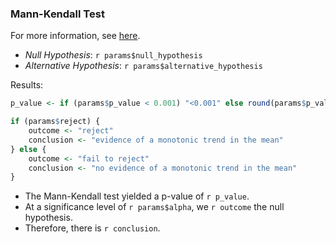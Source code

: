 ### Mann-Kendall Test

For more information, see [here](https://rileywheadon.github.io/ffa-framework/articles/eda-trend-ams-mean.html#mann-kendall-mk-test). 

- *Null Hypothesis*: `r params$null_hypothesis`
- *Alternative Hypothesis*: `r params$alternative_hypothesis`

Results:

```r
p_value <- if (params$p_value < 0.001) "<0.001" else round(params$p_value, 3)

if (params$reject) {
	outcome <- "reject"
	conclusion <- "evidence of a monotonic trend in the mean"
} else {
	outcome <- "fail to reject"	
	conclusion <- "no evidence of a monotonic trend in the mean"
}
```

- The Mann-Kendall test yielded a p-value of `r p_value`.
- At a significance level of `r params$alpha`, we `r outcome` the null hypothesis.
- Therefore, there is `r conclusion`.


